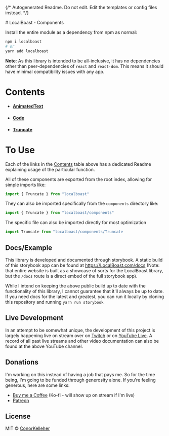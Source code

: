 {/* Autogenerated Readme. Do not edit. Edit the templates or config files instead. */}

<Meta title="Components" />
# LocalBoast - Components

Install the entire module as a dependency from npm as normal:

```bash
npm i localboast
# or
yarn add localboast
```

**Note**: As this library is intended to be all-inclusive, it has no dependencies other than peer-dependencies of `react` and `react-dom`. This means it should have minimal compatibility issues with any app.

# Contents

- #### [AnimatedText](https://localboast.com/docs?path=/docs/components-animatedtext--docs)
- #### [Code](https://localboast.com/docs?path=/docs/components-code--docs)
- #### [Truncate](https://localboast.com/docs?path=/docs/components-truncate--docs)

# To Use

Each of the links in the [Contents](#contents) table above has a dedicated Readme explaining usage of the particular function.

All of these components are exported from the root index, allowing for simple imports like:

```javascript
import { Truncate } from "localboast"
```

They can also be imported specifically from the `components` directory like:

```javascript
import { Truncate } from "localboast/components"
```

The specific file can also be imported directly for most optimization

```javascript
import Truncate from "localboast/components/Truncate
```

## Docs/Example

This library is developed and documented through storybook.
A static build of this storybook app can be found at https://LocalBoast.com/docs
(Note: that entire website is built as a showcase of sorts for the LocalBoast library, but the `/docs` route is a direct embed of the full storybook app).

While I intend on keeping the above public build up to date with the functionality of this library, I cannot guarantee that it'll always be up to date. If you need docs for the latest and greatest, you can run it locally by cloning this repository and running `yarn run storybook`

## Live Development

In an attempt to be somewhat unique, the development of this project is largely happening live on stream over on [Twitch](https://twitch.tv/localboast) or on [YouTube Live](http://youtube.com/channel/UCt-IaL4qQsOU6_rbS7zky1Q/live). A record of all past live streams and other video documentation can also be found at the above YouTube channel.

## Donations

I'm working on this instead of having a job that pays me. So for the time being, I'm going to be funded through generosity alone. If you're feeling generous, here are some links:

- [Buy me a Coffee](https://localboast.com/kofi) (Ko-fi - will show up on stream if I'm live)
- [Patreon](https://localboast.com/patreon)

## License

MIT © [ConorKelleher](https://github/com/ConorKelleher)
